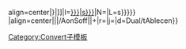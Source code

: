 align=center|{{convert/{{{2}}}/AoffSoff|{{{1}}}|{{{3}}}|n=[[{{{t|{{{n}}}}}}|{{{n}}}]]|l=[[{{{t|{{{n}}}}}}|{{{l|{{{n}}}s}}}]]|N={{{n}}}|L={{{l|{{{n}}}s}}}}}
|align=center|{{convert/{{#ifeq:{{{4}}}|def|{{{o}}}|{{{4}}}}}|{{{1}}}|{{{2}}}/AonSoff|{{{3}}}|{{{s}}}+{{{b}}}|r={{{r}}}|j={{{j}}}|d=Dual/tAblecen}}<noinclude>
[[Category:Convert子模板]]
</noinclude>